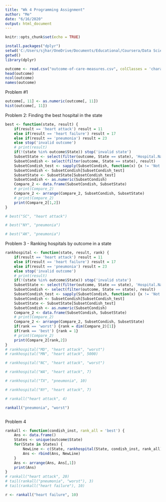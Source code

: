 ---
title: "Wk 4 Programming Assignment"
author: "Me"
date: "6/16/2020"
output: html_document
---

```{r setup, include=FALSE}
knitr::opts_chunk$set(echo = TRUE)
```

```{r}
install.packages("dplyr")
setwd('C:/Users/sjhar/OneDrive/Documents/Educational/Coursera/Data Science Specialization/02 R Programming/Week 4 Simulations and Profiling/rprog_data_ProgAssignment3-data')
getwd()
library(dplyr)
```

```{r}

outcome <- read.csv("outcome-of-care-measures.csv", colClasses = 'character')
head(outcome)
ncol(outcome)
names(outcome)
```

Problem #1 

```{r}

outcome[, 11] <- as.numeric(outcome[, 11])
hist(outcome[, 11])
```

Problem 2: Finding the best hospital in the state

```{r}
best <- function(state, result) {
    if(result == 'heart attack') result = 11
    else if(result == 'heart failure') result = 17
    else if(result == 'pneumonia') result = 23
    else stop('invalid outcome')
    # print(result)
    if(!(state %in% outcome$State)) stop('invalid state')
    SubsetState <- select(filter(outcome, State == state), 'Hospital.Name')
    SubsetCondish <- select(filter(outcome, State == state), result)
    SubsetCondish_test <- sapply(SubsetCondish, function(x) {x != 'Not Available'})
    SubsetCondish <- SubsetCondish[SubsetCondish_test]
    SubsetState <- SubsetState[SubsetCondish_test]
    SubsetCondish <- as.numeric(SubsetCondish)
    Compare_2 <- data.frame(SubsetCondish, SubsetState)
    # print(Compare_2)
    Compare_2 <- arrange(Compare_2, SubsetCondish, SubsetState)
    # print(Compare_2)
    print(Compare_2[1,2])
}

# best("SC", "heart attack")

# best("NY", "pneumonia")

# best("AK", "pneumonia")


```

Problem 3 - Ranking hospitals by outcome in a state

```{r}
rankhospital <- function(state, result, rank) {
    if(result == 'heart attack') result = 11
    else if(result == 'heart failure') result = 17
    else if(result == 'pneumonia') result = 23
    else stop('invalid outcome')
    # print(result)
    if(!(state %in% outcome$State)) stop('invalid state')
    SubsetState <- select(filter(outcome, State == state), 'Hospital.Name')
    SubsetCondish <- select(filter(outcome, State == state), result)
    SubsetCondish_test <- sapply(SubsetCondish, function(x) {x != 'Not Available'})
    SubsetCondish <- SubsetCondish[SubsetCondish_test]
    SubsetState <- SubsetState[SubsetCondish_test]
    SubsetCondish <- as.numeric(SubsetCondish)
    Compare_2 <- data.frame(SubsetCondish, SubsetState)
    # print(Compare_2)
    Compare_2 <- arrange(Compare_2, SubsetCondish, SubsetState)
    if(rank == 'worst') {rank = dim(Compare_2)[1]}
    if(rank == 'best') {rank = 1}
    # print(Compare_2)
    print(Compare_2[rank,2])
}
# rankhospital("MD", "heart attack", "worst")
# rankhospital("MN", "heart attack", 5000)

# rankhospital("NC", "heart attack", "worst")

# rankhospital("WA", "heart attack", 7)

# rankhospital("TX", "pneumonia", 10)

# rankhospital("NY", "heart attack", 7)

# rankall("heart attack", 4)

rankall("pneumonia", "worst")



```

Problem 4

```{r}

rankall <- function(condish_inst, rank_all = 'best') {
    Ans <- data.frame()
    States <- unique(outcome$State)
    for(State in States) {
        NewLine <- c(State, rankhospital(State, condish_inst, rank_all))
        Ans <- rbind(Ans, NewLine)
    }
    Ans <- arrange(Ans, Ans[,1])
    print(Ans)
}
# rankall("heart attack", 20)
# tail(rankall("pneumonia", "worst"), 3)
# tail(rankall("heart failure"), 10)

r <- rankall("heart failure", 10)
 
```














